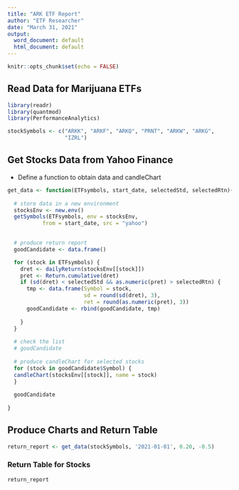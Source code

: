 ```yaml
---
title: "ARK ETF Report"
author: "ETF Researcher"
date: "March 31, 2021"
output:
  word_document: default
  html_document: default
---
```


```r
knitr::opts_chunk$set(echo = FALSE)
```

## Read Data for Marijuana ETFs
```r
library(readr)
library(quantmod)
library(PerformanceAnalytics)

stockSymbols <- c("ARKK", "ARKF", "ARKQ", "PRNT", "ARKW", "ARKG",
                  "IZRL")

```

## Get Stocks Data from Yahoo Finance

* Define a function to obtain data and candleChart
```r
get_data <- function(ETFsymbols, start_date, selectedStd, selectedRtn){
  
  # store data in a new environment
  stocksEnv <- new.env()
  getSymbols(ETFsymbols, env = stocksEnv, 
           from = start_date, src = "yahoo")
  

  # produce return report
  goodCandidate <- data.frame()

  for (stock in ETFsymbols) {
    dret <- dailyReturn(stocksEnv[[stock]])
    pret <- Return.cumulative(dret)
    if (sd(dret) < selectedStd && as.numeric(pret) > selectedRtn) {
      tmp <- data.frame(Symbol = stock, 
                        sd = round(sd(dret), 3), 
                        ret = round(as.numeric(pret), 3))
      goodCandidate <- rbind(goodCandidate, tmp)
      
    }
  }
  
  # check the list
  # goodCandidate
  
  # produce candleChart for selected stocks
  for (stock in goodCandidate$Symbol) {
  candleChart(stocksEnv[[stock]], name = stock)
  }
  
  goodCandidate
  
}
```
## Produce Charts and Return Table
```r
return_report <- get_data(stockSymbols, '2021-01-01', 0.20, -0.5)
```

### Return Table for Stocks
```r
return_report
```
